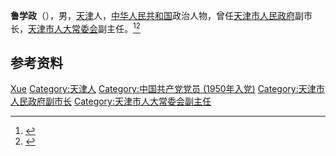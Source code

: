 '''鲁学政'''（{{bd|1933年|3月|2007年|2月28日}}），男，[[天津|天津]]人，[[中华人民共和国|中华人民共和国]]政治人物，曾任[[天津市人民政府|天津市人民政府]]副市长，[[天津市人大常委会|天津市人大常委会]]副主任。<ref>{{cite book|title=中囯人名大辞典·现任党政军领导人物卷|author=廖盖隆等编|year=1990|publisher=上海辞书出版社|location=上海|page=}}</ref><ref>{{Cite book|title=中华人民共和国职官志|author=何虎生, 李耀东, 向常福主编|publisher=中国社会出版社|year=2003|isbn=9787800883934|location=北京|pages=}}</ref>

== 参考资料 ==
{{reflist}}

{{中国人物小作品}}

{{Authority control}}
{{DEFAULTSORT:Lu鲁}}
[[Category:鲁姓|Xue]]
[[Category:天津人|Category:天津人]]
[[Category:中国共产党党员_(1950年入党)|Category:中国共产党党员 (1950年入党)]]
[[Category:天津市人民政府副市长|Category:天津市人民政府副市长]]
[[Category:天津市人大常委会副主任|Category:天津市人大常委会副主任]]